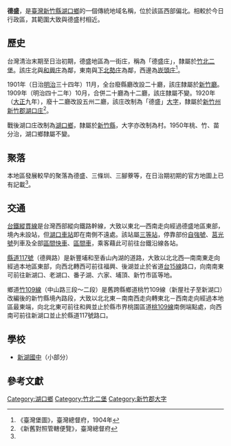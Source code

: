 {{noteTA　
|1 = zh-cn:庄; zh-hk:庄; zh-tw:庄;
}}
'''德盛'''，是[[臺灣|臺灣]][[新竹縣|新竹縣]][[湖口鄉|湖口鄉]]的一個傳統地域名稱，位於該區西部偏北。相較於今日行政區，其範圍大致與德盛村相近。

==歷史==
台灣清治末期至日治初期，德盛地區為一街庄，稱為「德盛庄」，隸屬於[[竹北二堡|竹北二堡]]。該庄北與[[和興庄|和興庄]]為鄰，東南與[[下北勢庄|下北勢庄]]為鄰，西邊為[[崁頭庄|崁頭庄]]<ref name="臺灣堡圖">《臺灣堡圖》，臺灣總督府，1904年</ref>。

1901年（日治[[明治|明治]]三十四年）11月，全台廢縣廳改設二十廳，該庄隸屬於[[新竹廳|新竹廳]]。1909年（明治四十二年）10月，合併二十廳為十二廳，該庄隸屬不變。1920年（[[大正|大正]]九年），廢十二廳改設五州二廳，該庄改制為「德盛」[[大字|大字]]，隸屬於[[新竹州|新竹州]][[新竹郡|新竹郡]][[湖口庄|湖口庄]]<ref>《新舊對照管轄便覽》，臺灣總督府</ref>。

戰後湖口庄改制為[[湖口鄉|湖口鄉]]，隸屬於[[新竹縣|新竹縣]]，大字亦改制為村。1950年桃、竹、苗分治，湖口鄉隸屬不變。

==聚落==
本地區發展較早的聚落為德盛、三條圳、三腳藔等，在日治期初期的官方地圖上已有記載<ref name="臺灣堡圖"/>。

==交通==
[[台鐵|台鐵]][[縱貫線_(北段)|縱貫線]]是台灣西部縱向鐵路幹線，大致以東北—西南走向經過德盛地區東部，境內未設站，但[[湖口車站|湖口車站]]即在南側不遠處。該站屬[[三等站_(台鐵)|三等站]]，停靠部份[[自強號|自強號]]、[[莒光號|莒光號]]列車及全部[[區間快車|區間快車]]、[[臺鐵區間車|區間車]]，乘客藉此可前往台鐵沿線各站。

[[縣道117號|縣道117號]]（德興路）是新豐埔和至香山內湖的道路，大致以北北西—南南東走向經過本地區東部，向西北轉西可前往福興、後湖並止於省道[[台15線|台15線]]路口，向南南東可前往新湖口、老湖口、番子湖、六家、埔頂、新竹市區等地。

鄉道[[竹109線|竹109線]]（中山路三段～二段）是舊跨縣鄉道桃竹109線（新屋社子至新湖口）改編後的新竹縣境內路段，大致以北北東－南南西走向轉東北－西南走向經過本地區最東端，向北北東可前往和興並止於縣市界桃園區道[[桃109線|桃109線]]南側端點處，向西南可前往新湖口並止於縣道117號路口。

==學校==
*[[新湖國中|新湖國中]]（小部分）

==參考文獻==
{{reflist}}

{{新竹郡}}

[[Category:湖口鄉|Category:湖口鄉]]
[[Category:竹北二堡|Category:竹北二堡]]
[[Category:新竹郡大字|Category:新竹郡大字]]